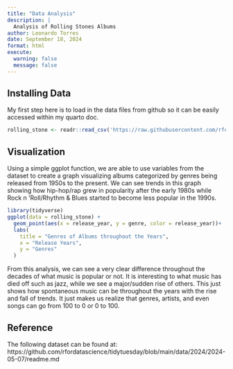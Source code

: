 ```yaml
---
title: "Data Analysis"
description: |
  Analysis of Rolling Stones Albums 
author: Leonardo Torres
date: September 18, 2024
format: html
execute:
  warning: false
  message: false
---
```

## Installing Data
My first step here is to load in the data files from github so it can be easily accessed within my quarto doc.

```r

rolling_stone <- readr::read_csv('https://raw.githubusercontent.com/rfordatascience/tidytuesday/master/data/2024/2024-05-07/rolling_stone.csv')

```

## Visualization
Using a simple ggplot function, we are able to use variables from the dataset to create a graph visualizing albums categorized by genres being released from 1950s to the present. We can see trends in this graph showing how hip-hop/rap grew in popularity after the early 1980s while Rock n 'Roll/Rhythm & Blues started to become less popular in the 1990s.
```r
library(tidyverse)
ggplot(data = rolling_stone) +
  geom_point(aes(x = release_year, y = genre, color = release_year))+
  labs(
    title = "Genres of Albums throughout the Years",
    x = "Release Years",
    y = "Genres"
  )
```

From this analysis, we can see a very clear difference throughout the decades of what music is popular or not. It is interesting to what music has died off such as jazz, while we see a major/sudden rise of others. This just shows how spontaneous music can be throughout the years with the rise and fall of trends. It just makes us realize that genres, artists, and even songs can go from 100 to 0 or 0 to 100.

## Reference
The following dataset can be found at:
https://github.com/rfordatascience/tidytuesday/blob/main/data/2024/2024-05-07/readme.md


